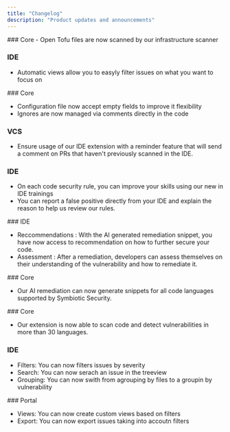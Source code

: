 ```yaml
---
title: "Changelog"
description: "Product updates and announcements"
---
```


<Update label="August 18th, 2025">
  ### Core
  - Open Tofu files are now scanned by our infrastructure scanner
  
  ### IDE

  - Automatic views allow you to easyly filter issues on what you want to focus on
</Update>
<Update label="July 29th, 2025">
  ### Core

  - Configuration file now accept empty fields to improve it flexibility
  - Ignores are now managed via comments directly in the code

  ### VCS

  - Ensure usage of our IDE extension with a reminder feature that will send a comment on PRs that haven't previously scanned in the IDE.

  ### IDE

  - On each code security rule, you can improve your skills using our new in IDE trainings
  - You can report a false positive directly from your IDE and explain the reason to help us review our rules.
</Update>

<Update label="July 19th, 2025">
  ### IDE

  - Reccommendations : With the AI generated remediation snippet, you have now access to recommendation on how to further secure your code.
  - Assessment : After a remediation, developers can assess themselves on their understanding of the vulnerability and how to remediate it.
</Update>

<Update label="July 9th, 2025">
  ### Core

  - Our AI remediation can now generate snippets for all code languages supported by Symbiotic Security.
</Update>

<Update label="May 23rd, 2025">
  ### Core

  - Our extension is now able to scan code and detect vulnerabilities in more than 30 languages.

  ### IDE

  - Filters: You can now filters issues by severity
  - Search: You can now serach an issue in the treeview
  - Grouping: You can now swith from agrouping by files to a groupin by vulnerability
</Update>

<Update label="May 16th, 2025">
  ### Portal

  - Views: You can now create custom views based on filters
  - Export: You can now export issues taking into accoutn filters
</Update>